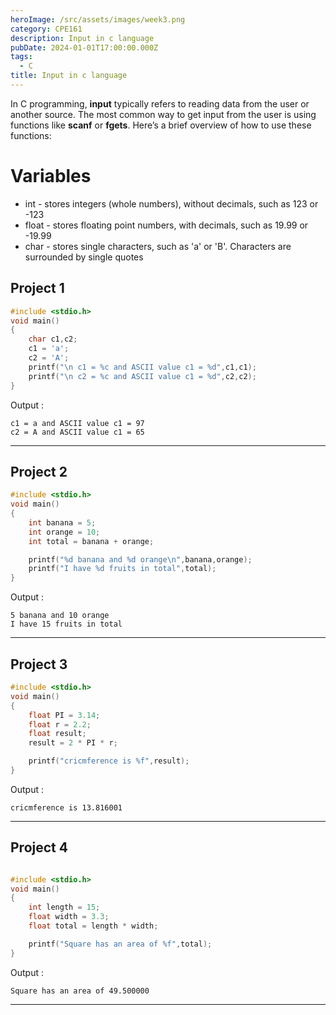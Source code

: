 ```yaml
---
heroImage: /src/assets/images/week3.png
category: CPE161
description: Input in c language
pubDate: 2024-01-01T17:00:00.000Z
tags:
  - C
title: Input in c language
---
```


In C programming, **input** typically refers to reading data from the user or another source. The most common way to get input from the user is using functions like **scanf** or **fgets**. Here’s a brief overview of how to use these functions:

# Variables

* int - stores integers (whole numbers), without decimals, such as 123 or -123
* float - stores floating point numbers, with decimals, such as 19.99 or -19.99
* char - stores single characters, such as 'a' or 'B'. Characters are surrounded by single quotes

## Project 1

```c
#include <stdio.h>
void main()
{
    char c1,c2;
    c1 = 'a';
    c2 = 'A';
    printf("\n c1 = %c and ASCII value c1 = %d",c1,c1);
    printf("\n c2 = %c and ASCII value c1 = %d",c2,c2);
}
```

Output :

```plaintext
c1 = a and ASCII value c1 = 97
c2 = A and ASCII value c1 = 65
```

---

## Project 2

```c
#include <stdio.h>
void main()
{
    int banana = 5;
    int orange = 10;
    int total = banana + orange;

    printf("%d banana and %d orange\n",banana,orange);
    printf("I have %d fruits in total",total);
}
```

Output :

```plaintext
5 banana and 10 orange
I have 15 fruits in total
```

---

## Project 3

```c
#include <stdio.h>
void main()
{
    float PI = 3.14;
    float r = 2.2;
    float result;
    result = 2 * PI * r;

    printf("cricmference is %f",result);
}

```

Output :

```plaintext
cricmference is 13.816001
```

---

## Project 4

```c

#include <stdio.h>
void main()
{
    int length = 15;
    float width = 3.3;
    float total = length * width;

    printf("Square has an area of %f",total);
}

```

Output :

```plaintext
Square has an area of 49.500000
```

---
